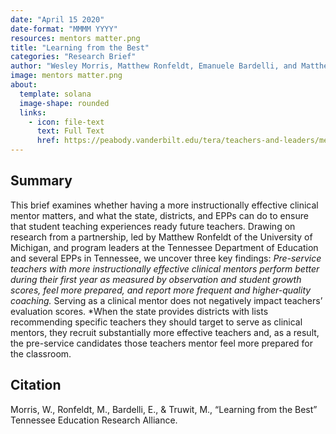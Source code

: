 ```yaml
---
date: "April 15 2020"
date-format: "MMMM YYYY"
resources: mentors matter.png
title: "Learning from the Best"
categories: "Research Brief"
author: "Wesley Morris, Matthew Ronfeldt, Emanuele Bardelli, and Matthew Truwit"
image: mentors matter.png
about:
  template: solana
  image-shape: rounded
  links:
    - icon: file-text
      text: Full Text
      href: https://peabody.vanderbilt.edu/tera/teachers-and-leaders/mentors-matter/
---
```


## Summary

This brief examines whether having a more instructionally effective clinical mentor matters, and what the state, districts, and EPPs can do to ensure that student teaching experiences ready future teachers. Drawing on research from a partnership, led by Matthew Ronfeldt of the University of Michigan, and program leaders at the Tennessee Department of Education and several EPPs in Tennessee, we uncover three key findings:
*Pre-service teachers with more instructionally effective clinical mentors perform better during their first year as measured by observation and student growth scores, feel more prepared, and report more frequent and higher-quality coaching.
*Serving as a clinical mentor does not negatively impact teachers’ evaluation scores.
*When the state provides districts with lists recommending specific teachers they should target to serve as clinical mentors, they recruit substantially more effective teachers and, as a result, the pre-service candidates those teachers mentor feel more prepared for the classroom.

## Citation

Morris, W., Ronfeldt, M., Bardelli, E., & Truwit, M., "Learning from the Best" Tennessee Education Research Alliance.
